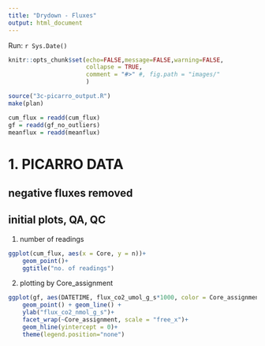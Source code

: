 ```yaml
---
title: "Drydown - Fluxes"
output: html_document
---
```

Run: `r Sys.Date()`

```r

knitr::opts_chunk$set(echo=FALSE,message=FALSE,warning=FALSE,
                      collapse = TRUE,
                      comment = "#>" #, fig.path = "images/"
                      )

source("3c-picarro_output.R")
make(plan)

cum_flux = readd(cum_flux)
gf = readd(gf_no_outliers)
meanflux = readd(meanflux)
```


# 1. PICARRO DATA

## negative fluxes removed
## initial plots, QA, QC

1. number of readings


```r
ggplot(cum_flux, aes(x = Core, y = n))+
    geom_point()+
    ggtitle("no. of readings")
```

2. plotting by Core_assignment

```r
ggplot(gf, aes(DATETIME, flux_co2_umol_g_s*1000, color = Core_assignment)) + 
    geom_point() + geom_line() +
    ylab("flux_co2_nmol_g_s")+
    facet_wrap(~Core_assignment, scale = "free_x")+
    geom_hline(yintercept = 0)+
    theme(legend.position="none")
```
